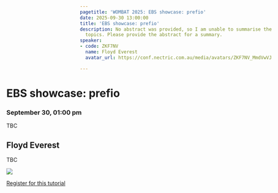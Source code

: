 ```yaml
---
pagetitle: 'WOMBAT 2025: EBS showcase: prefio'
date: 2025-09-30 13:00:00
title: 'EBS showcase: prefio'
description: No abstract was provided, so I am unable to summarise the key session
  topics. Please provide the abstract for a summary.
speaker:
- code: ZKF7NV
  name: Floyd Everest
  avatar_url: https://conf.nectric.com.au/media/avatars/ZKF7NV_MmdVwVJ.jpg

---
```


:::::: {.grid style="width: 100vw;  transform: translateX(-20%);"}
::: {#sponsors_banner .g-col-12 .title}
# EBS showcase: prefio

### September 30, 01:00 pm
:::

::: {.g-col-12 .full_text_block}

TBC

::: speaker
## Floyd Everest

TBC

![](https://conf.nectric.com.au/media/avatars/ZKF7NV_MmdVwVJ.jpg)
:::


::: register-btn
[Register for this tutorial](/participation/register.html)
:::

:::

<div>

</div>
::::::

```{=html}
<style>
#title-block-header {
display: none !important;
}
</style>
```

